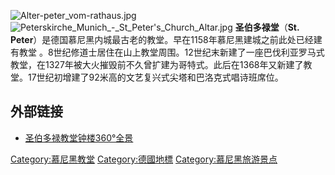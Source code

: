 [[File:Alter-peter_vom-rathaus.jpg|thumb]]
[[File:Peterskirche_Munich_-_St_Peter's_Church_Altar.jpg|thumb]]
'''圣伯多禄堂'''（'''St. Peter'''）是德国慕尼黑内城最古老的教堂。早在1158年慕尼黑建城之前此处已经建有教堂<!-- pre-[[merovingian|merovingian]] -->。8世纪修道士居住在山上教堂周围。12世纪末新建了一座巴伐利亚罗马式教堂，在1327年被大火摧毁前不久曾扩建为哥特式。此后在1368年又新建了教堂。17世纪初增建了92米高的文艺复兴式尖塔和巴洛克式唱诗班席位。

<!-- The interior is dominated by 祭坛 to which [[Erasmus_Grasser|Erasmus Grasser]] had contributed the figure of St. Peter. Among other masterpieces of all periods are five gothic paintings of [[Jan_Polack|Jan Polack]] and several altars of [[Ignaz_Günther|Ignaz Günther]]. The fresco of the ceiling by [[Johann_Baptist_Zimmermann|Johann Baptist Zimmermann]] (1753-1756) was recreated in 1999/2000. -->

== 外部链接 ==
* [http://www.panorama-cities.net/munich/frauenkirche.html  圣伯多禄教堂钟楼360°全景] {{Wayback|url=http://www.panorama-cities.net/munich/frauenkirche.html |date=20120205043654 }}

{{慕尼黑内城区教堂}}

{{coord|48|08|11|N|11|34|33|E|region:DE-BY_type:landmark|display=title}}

{{Authority control}}
[[Category:慕尼黑教堂|Category:慕尼黑教堂]]
[[Category:德國地標|Category:德國地標]]
[[Category:慕尼黑旅游景点|Category:慕尼黑旅游景点]]
